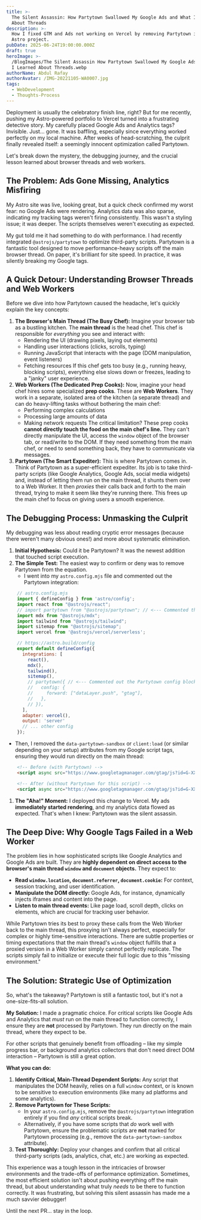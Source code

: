 ```yaml
---
title: >-
  The Silent Assassin: How Partytown Swallowed My Google Ads and What I Learned
  About Threads
description: >-
  How I fixed GTM and Ads not working on Vercel by removing Partytown in my
  Astro project.
pubDate: 2025-06-24T19:00:00.000Z
draft: true
heroImage: >-
  /BlogImages/The Silent Assassin How Partytown Swallowed My Google Ads and What
  I Learned About Threads.webp
authorName: Abdul Rafay
authorAvatar: /IMG-20221105-WA0007.jpg
tags:
  - WebDevelopment
  - Thoughts-Process
---
```


Deployment is usually the celebratory finish line, right? But for me recently, pushing my Astro-powered portfolio to Vercel turned into a frustrating detective story. My carefully placed Google Ads and Analytics tags? Invisible. Just... gone. It was baffling, especially since everything worked perfectly on my local machine. After weeks of head-scratching, the culprit finally revealed itself: a seemingly innocent optimization called Partytown.

Let's break down the mystery, the debugging journey, and the crucial lesson learned about browser threads and web workers.

## The Problem: Ads Gone Missing, Analytics Misfiring

My Astro site was live, looking great, but a quick check confirmed my worst fear: no Google Ads were rendering. Analytics data was also sparse, indicating my tracking tags weren't firing consistently. This wasn't a styling issue; it was deeper. The scripts themselves weren't executing as expected.

My gut told me it had something to do with performance. I had recently integrated `@astrojs/partytown` to optimize third-party scripts. Partytown is a fantastic tool designed to move performance-heavy scripts off the main browser thread. On paper, it's brilliant for site speed. In practice, it was silently breaking my Google tags.

## A Quick Detour: Understanding Browser Threads and Web Workers

Before we dive into how Partytown caused the headache, let's quickly explain the key concepts:

1. **The Browser's Main Thread (The Busy Chef):**
   Imagine your browser tab as a bustling kitchen. The **main thread** is the head chef. This chef is responsible for *everything* you see and interact with:
   * Rendering the UI (drawing pixels, laying out elements)
   * Handling user interactions (clicks, scrolls, typing)
   * Running JavaScript that interacts with the page (DOM manipulation, event listeners)
   * Fetching resources
     If this chef gets too busy (e.g., running heavy, blocking scripts), everything else slows down or freezes, leading to a "janky" user experience.
2. **Web Workers (The Dedicated Prep Cooks):**
   Now, imagine your head chef hires some specialized **prep cooks**. These are **Web Workers**. They work in a separate, isolated area of the kitchen (a separate thread) and can do heavy-lifting tasks without bothering the main chef:
   * Performing complex calculations
   * Processing large amounts of data
   * Making network requests
     The critical limitation? These prep cooks **cannot directly touch the food on the main chef's line.** They can't directly manipulate the UI, access the `window` object of the browser tab, or read/write to the DOM. If they need something from the main chef, or need to send something back, they have to communicate via messages.
3. **Partytown (The Smart Expediter):**
   This is where Partytown comes in. Think of Partytown as a super-efficient expediter. Its job is to take third-party scripts (like Google Analytics, Google Ads, social media widgets) and, instead of letting them run on the main thread, it shunts them over to a Web Worker. It then *proxies* their calls back and forth to the main thread, trying to make it seem like they're running there. This frees up the main chef to focus on giving users a smooth experience.

## The Debugging Process: Unmasking the Culprit

My debugging was less about reading cryptic error messages (because there weren't many obvious ones!) and more about systematic elimination.

1. **Initial Hypothesis:** Could it be Partytown? It was the newest addition that touched script execution.
2. **The Simple Test:** The easiest way to confirm or deny was to remove Partytown from the equation.
   * I went into my `astro.config.mjs` file and commented out the Partytown integration:

```javascript
    // astro.config.mjs
    import { defineConfig } from 'astro/config';
    import react from "@astrojs/react";
    // import partytown from "@astrojs/partytown"; // <--- Commented this out
    import mdx from "@astrojs/mdx";
    import tailwind from "@astrojs/tailwind";
    import sitemap from "@astrojs/sitemap";
    import vercel from '@astrojs/vercel/serverless';

    // https://astro.build/config
    export default defineConfig({
      integrations: [
        react(),
        mdx(),
        tailwind(),
        sitemap(),
        // partytown({ // <--- Commented out the Partytown config block
        //   config: {
        //     forward: ["dataLayer.push", "gtag"],
        //   },
        // }),
      ],
      adapter: vercel(),
      output: 'server'
      // ... other config
    });
```

* Then, I removed the `data-partytown-sandbox` or `client:load` (or similar depending on your setup) attributes from my Google script tags, ensuring they would run directly on the main thread:

```html
    <!-- Before (with Partytown) -->
    <script async src="https://www.googletagmanager.com/gtag/js?id=G-XXXXXXXXX" data-partytown-sandbox="analytics"></script>

    <!-- After (without Partytown for this script) -->
    <script async src="https://www.googletagmanager.com/gtag/js?id=G-XXXXXXXXX"></script>
```

1. **The "Aha!" Moment:** I deployed this change to Vercel. My ads **immediately started rendering**, and my analytics data flowed as expected. That's when I knew: Partytown was the silent assassin.

## The Deep Dive: Why Google Tags Failed in a Web Worker

The problem lies in how sophisticated scripts like Google Analytics and Google Ads are built. They are **highly dependent on direct access to the browser's main thread `window` and `document` objects.** They expect to:

* **Read `window.location`, `document.referrer`, `document.cookie`:** For context, session tracking, and user identification.
* **Manipulate the DOM directly:** Google Ads, for instance, dynamically injects iframes and content into the page.
* **Listen to main thread events:** Like page load, scroll depth, clicks on elements, which are crucial for tracking user behavior.

While Partytown tries its best to proxy these calls from the Web Worker back to the main thread, this proxying isn't always perfect, especially for complex or highly time-sensitive interactions. There are subtle properties or timing expectations that the main thread's `window` object fulfills that a proxied version in a Web Worker simply cannot perfectly replicate. The scripts simply fail to initialize or execute their full logic due to this "missing environment."

## The Solution: Strategic Use of Optimization

So, what's the takeaway? Partytown is still a fantastic tool, but it's not a one-size-fits-all solution.

**My Solution:**
I made a pragmatic choice. For critical scripts like Google Ads and Analytics that *must* run on the main thread to function correctly, I ensure they are **not** processed by Partytown. They run directly on the main thread, where they expect to be.

For other scripts that genuinely benefit from offloading – like my simple progress bar, or background analytics collectors that don't need direct DOM interaction – Partytown is still a great option.

**What you can do:**

1. **Identify Critical, Main-Thread Dependent Scripts:** Any script that manipulates the DOM heavily, relies on a full `window` context, or is known to be sensitive to execution environments (like many ad platforms and some analytics).
2. **Remove Partytown for These Scripts:**
   * In your `astro.config.mjs`, remove the `@astrojs/partytown` integration entirely if you find *any* critical scripts break.
   * Alternatively, if you have some scripts that *do* work well with Partytown, ensure the problematic scripts are **not** marked for Partytown processing (e.g., remove the `data-partytown-sandbox` attribute).
3. **Test Thoroughly:** Deploy your changes and confirm that all critical third-party scripts (ads, analytics, chat, etc.) are working as expected.

This experience was a tough lesson in the intricacies of browser environments and the trade-offs of performance optimization. Sometimes, the most efficient solution isn't about pushing everything off the main thread, but about understanding what truly *needs* to be there to function correctly. It was frustrating, but solving this silent assassin has made me a much savvier debugger!

Until the next PR… stay in the loop.
